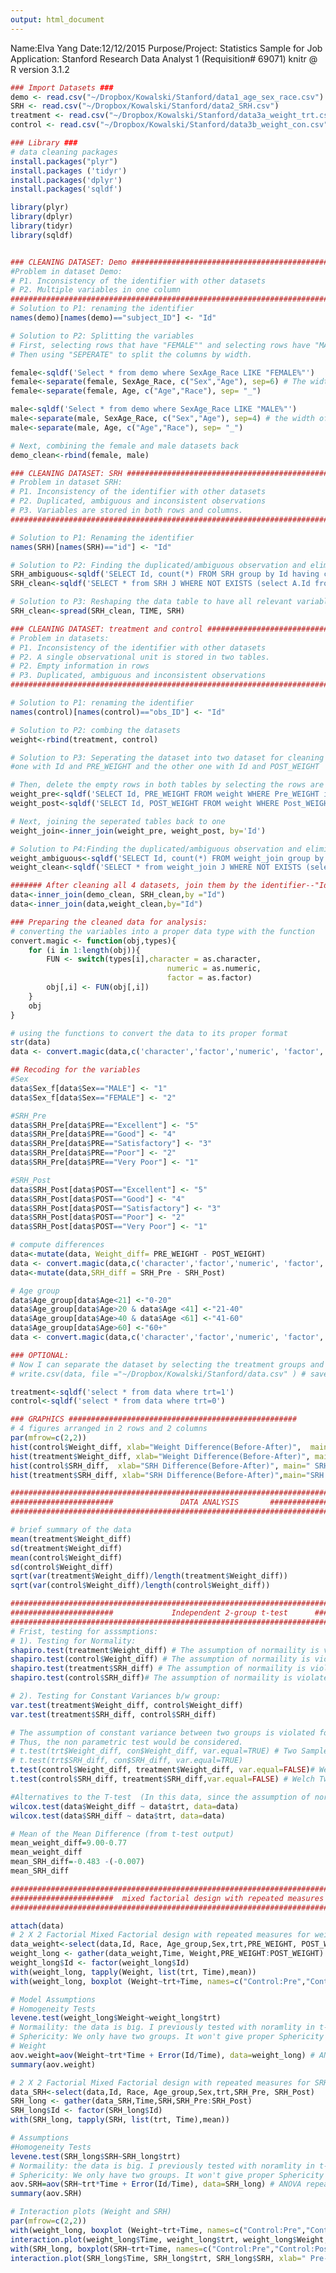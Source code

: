 ```yaml
---
output: html_document
---
```

Name:Elva Yang
Date:12/12/2015
Purpose/Project: Statistics Sample for Job Application: 
Stanford Research Data Analyst 1 (Requisition# 69071)
knitr 
@ R version 3.1.2

```r
### Import Datasets ###
demo <- read.csv("~/Dropbox/Kowalski/Stanford/data1_age_sex_race.csv")
SRH <- read.csv("~/Dropbox/Kowalski/Stanford/data2_SRH.csv")
treatment <- read.csv("~/Dropbox/Kowalski/Stanford/data3a_weight_trt.csv")
control <- read.csv("~/Dropbox/Kowalski/Stanford/data3b_weight_con.csv")

### Library ###
# data cleaning packages
install.packages("plyr")
install.packages ('tidyr')
install.packages('dplyr')
install.packages('sqldf')

library(plyr)
library(dplyr)
library(tidyr)
library(sqldf)


### CLEANING DATASET: Demo ##############################################
#Problem in dataset Demo: 
# P1. Inconsistency of the identifier with other datasets
# P2. Multiple variables in one column 
#########################################################################
# Solution to P1: renaming the identifier
names(demo)[names(demo)=="subject_ID"] <- "Id" 

# Solution to P2: Splitting the variables
# First, selecting rows that have "FEMALE"" and selecting rows have "MALE". 
# Then using "SEPERATE" to split the columns by width.  

female<-sqldf('Select * from demo where SexAge_Race LIKE "FEMALE%"')
female<-separate(female, SexAge_Race, c("Sex","Age"), sep=6) # The width of F-E-M-A-L-E is 6
female<-separate(female, Age, c("Age","Race"), sep= "_")

male<-sqldf('Select * from demo where SexAge_Race LIKE "MALE%"')
male<-separate(male, SexAge_Race, c("Sex","Age"), sep=4) # the width of male is 4
male<-separate(male, Age, c("Age","Race"), sep= "_")

# Next, combining the female and male datasets back
demo_clean<-rbind(female, male)

### CLEANING DATASET: SRH #################################################
# Problem in dataset SRH: 
# P1. Inconsistency of the identifier with other datasets
# P2. Duplicated, ambiguous and inconsistent observations
# P3. Variables are stored in both rows and columns.
##########################################################################

# Solution to P1: Renaming the identifier
names(SRH)[names(SRH)=="id"] <- "Id"

# Solution to P2: Finding the duplicated/ambiguous observation and eliminate them
SRH_ambiguous<-sqldf('SELECT Id, count(*) FROM SRH group by Id having count (*)>2')
SRH_clean<-sqldf('SELECT * from SRH J WHERE NOT EXISTS (select A.Id from SRH_ambiguous A where A.Id=J.Id)')

# Solution to P3: Reshaping the data table to have all relevant variables as columns
SRH_clean<-spread(SRH_clean, TIME, SRH)

### CLEANING DATASET: treatment and control #################################
# Problem in datasets: 
# P1. Inconsistency of the identifier with other datasets
# P2. A single observational unit is stored in two tables.
# P2. Empty information in rows
# P3. Duplicated, ambiguous and inconsistent observations
#############################################################################

# Solution to P1: renaming the identifier
names(control)[names(control)=="obs_ID"] <- "Id"

# Solution to P2: combing the datasets
weight<-rbind(treatment, control)

# Solution to P3: Seperating the dataset into two dataset for cleaning 
#one with Id and PRE_WEIGHT and the other one with Id and POST_WEIGHT

# Then, delete the empty rows in both tables by selecting the rows are not NULL or NA
weight_pre<-sqldf('SELECT Id, PRE_WEIGHT FROM weight WHERE Pre_WEIGHT is not null')
weight_post<-sqldf('SELECT Id, POST_WEIGHT FROM weight WHERE Post_WEIGHT is not null')

# Next, joining the seperated tables back to one
weight_join<-inner_join(weight_pre, weight_post, by='Id')

# Solution to P4:Finding the duplicated/ambiguous observation and eliminate them
weight_ambiguous<-sqldf('SELECT Id, count(*) FROM weight_join group by Id having count (*)>1')
weight_clean<-sqldf('SELECT * from weight_join J WHERE NOT EXISTS (select A.Id from weight_ambiguous A where A.Id=J.Id)')

####### After cleaning all 4 datasets, join them by the identifier--"Id"
data<-inner_join(demo_clean, SRH_clean,by ="Id")
data<-inner_join(data,weight_clean,by="Id")

### Preparing the cleaned data for analysis:
# converting the variables into a proper data type with the function
convert.magic <- function(obj,types){
    for (i in 1:length(obj)){
        FUN <- switch(types[i],character = as.character, 
                                   numeric = as.numeric, 
                                   factor = as.factor)
        obj[,i] <- FUN(obj[,i])
    }
    obj
}

# using the functions to convert the data to its proper format
str(data)  
data <- convert.magic(data,c('character','factor','numeric', 'factor', 'factor', 'factor', 'factor', 'numeric', 'numeric'))

## Recoding for the variables
#Sex
data$Sex_f[data$Sex=="MALE"] <- "1"
data$Sex_f[data$Sex=="FEMALE"] <- "2"

#SRH_Pre
data$SRH_Pre[data$PRE=="Excellent"] <- "5"
data$SRH_Pre[data$PRE=="Good"] <- "4"
data$SRH_Pre[data$PRE=="Satisfactory"] <- "3"
data$SRH_Pre[data$PRE=="Poor"] <- "2"
data$SRH_Pre[data$PRE=="Very Poor"] <- "1"

#SRH_Post
data$SRH_Post[data$POST=="Excellent"] <- "5"
data$SRH_Post[data$POST=="Good"] <- "4"
data$SRH_Post[data$POST=="Satisfactory"] <- "3"
data$SRH_Post[data$POST=="Poor"] <- "2"
data$SRH_Post[data$POST=="Very Poor"] <- "1"

# compute differences
data<-mutate(data, Weight_diff= PRE_WEIGHT - POST_WEIGHT)
data <- convert.magic(data,c('character','factor','numeric', 'factor', 'factor', 'factor', 'factor', 'numeric', 'numeric','factor', 'numeric', 'numeric','numeric' ))
data<-mutate(data,SRH_diff = SRH_Pre - SRH_Post)

# Age group
data$Age_group[data$Age<21] <-"0-20"
data$Age_group[data$Age>20 & data$Age <41] <-"21-40"
data$Age_group[data$Age>40 & data$Age <61] <-"41-60"
data$Age_group[data$Age>60] <-"60+"
data <- convert.magic(data,c('character','factor','numeric', 'factor', 'factor', 'factor', 'factor', 'numeric','numeric', 'factor', 'numeric','numeric','numeric', 'numeric', 'factor'))

### OPTIONAL:
# Now I can separate the dataset by selecting the treatment groups and the control group (optional)
# write.csv(data, file ="~/Dropbox/Kowalski/Stanford/data.csv" ) # save a copy of a complete and cleaned dataset

treatment<-sqldf('select * from data where trt=1')
control<-sqldf('select * from data where trt=0')

### GRAPHICS ###################################################
# 4 figures arranged in 2 rows and 2 columns
par(mfrow=c(2,2))
hist(control$Weight_diff, xlab="Weight Difference(Before-After)",  main=" Weight Difference in Control Group")
hist(treatment$Weight_diff, xlab="Weight Difference(Before-After)", main=" Weight Difference in Treatment Group")
hist(control$SRH_diff,  xlab="SRH Difference(Before-After)", main=" SRH Difference in Control Group")
hist(treatment$SRH_diff, xlab="SRH Difference(Before-After)",main="SRH Difference in Treatment Group")

############################################################################
#######################               DATA ANALYSIS       ##################
############################################################################

# brief summary of the data
mean(treatment$Weight_diff)
sd(treatment$Weight_diff)
mean(control$Weight_diff)
sd(control$Weight_diff)
sqrt(var(treatment$Weight_diff)/length(treatment$Weight_diff))
sqrt(var(control$Weight_diff)/length(control$Weight_diff))

#############################################################################
#######################             Independent 2-group t-test      #########
#############################################################################
# Frist, testing for asssmptions:
# 1). Testing for Normality:
shapiro.test(treatment$Weight_diff) # The assumption of normaility is violated (p-value=4.083e-07)
shapiro.test(control$Weight_diff) # The assumption of normaility is violated (on borderline, p-value=0.046)
shapiro.test(treatment$SRH_diff) # The assumption of normaility is violated (p-value < 2.2e-16)
shapiro.test(control$SRH_diff)# The assumption of normaility is violated (p-value < 2.2e-16)

# 2). Testing for Constant Variances b/w group:
var.test(treatment$Weight_diff, control$Weight_diff)
var.test(treatment$SRH_diff, control$SRH_diff)

# The assumption of constant variance between two groups is violated for both Weight and SRH variables.
# Thus, the non parametric test would be considered.
# t.test(trt$Weight_diff, con$Weight_diff, var.equal=TRUE) # Two Sample t-test; however, in this case, we use the welch's approximate test for adjusted the unequal variance
# t.test(trt$SRH_diff, con$SRH_diff, var.equal=TRUE)
t.test(control$Weight_diff, treatment$Weight_diff, var.equal=FALSE)# Welch Two Sample t-test for unequal variance
t.test(control$SRH_diff, treatment$SRH_diff,var.equal=FALSE) # Welch Two Sample t-test 

#Alternatives to the T-test  (In this data, since the assumption of normality and constant variances were not met, it is logical to use non-pararmetric t-test instead. However, in this case, because of we have large sample size, using either test would give us signiifcant p-values )
wilcox.test(data$Weight_diff ~ data$trt, data=data)
wilcox.test(data$SRH_diff ~ data$trt, data=data)

# Mean of the Mean Difference (from t-test output)
mean_weight_diff=9.00-0.77
mean_weight_diff
mean_SRH_diff=-0.483 -(-0.007)
mean_SRH_diff
```

```r
###################################################################################################
#######################  mixed factorial design with repeated measures              ###############
###################################################################################################

attach(data)
# 2 X 2 Factorial Mixed Factorial design with repeated measures for weight
data_weight<-select(data,Id, Race, Age_group,Sex,trt,PRE_WEIGHT, POST_WEIGHT)
weight_long <- gather(data_weight,Time, Weight,PRE_WEIGHT:POST_WEIGHT)
weight_long$Id <- factor(weight_long$Id)
with(weight_long, tapply(Weight, list(trt, Time),mean))
with(weight_long, boxplot (Weight~trt+Time, names=c("Control:Pre","Control:Post","Treatment:Pre","Treatment:Post"),ylab="Weight", main="Pre and Post Weight of Two Treatment Groups", las=3 ))

# Model Assumptions
# Homogeneity Tests
levene.test(weight_long$Weight~weight_long$trt)
# Normaility: the data is big. I previously tested with noramlity in t-test procedures.
# Sphericity: We only have two groups. It won't give proper Sphericity test (checked it in SPSS, Mauchy'Test) 
# Weight
aov.weight=aov(Weight~trt*Time + Error(Id/Time), data=weight_long) # ANOVA repeated measures for weight
summary(aov.weight)
```

```r
# 2 X 2 Factorial Mixed Factorial design with repeated measures for SRH
data_SRH<-select(data,Id, Race, Age_group,Sex,trt,SRH_Pre, SRH_Post)
SRH_long <- gather(data_SRH,Time,SRH,SRH_Pre:SRH_Post)
SRH_long$Id <- factor(SRH_long$Id)
with(SRH_long, tapply(SRH, list(trt, Time),mean))

# Assumptions
#Homogeneity Tests
levene.test(SRH_long$SRH~SRH_long$trt)
# Normaility: the data is big. I previously tested with noramlity in t-test procedures.
# Sphericity: We only have two groups. It won't give proper Sphericity test (checked it in SPSS) 
aov.SRH=aov(SRH~trt*Time + Error(Id/Time), data=SRH_long) # ANOVA repeated measures for SRH
summary(aov.SRH)

# Interaction plots (Weight and SRH)
par(mfrow=c(2,2))
with(weight_long, boxplot (Weight~trt+Time, names=c("Control:Pre","Control:Post","Treatment:Pre","Treatment:Post"),ylab="Weight", main="Pre and Post Weight of Two Treatment Groups", las=3 ))
interaction.plot(weight_long$Time, weight_long$trt, weight_long$Weight, xlab=" Pre-Post", ylab="Mean of Weight", type="b", col=c(1:2), leg.bty="o", leg.bg="beige", trace.label="Treatments", lwd=2, pch=c(18,22),main="Interaction Plot of Pre and Post Weight ")
with(SRH_long, boxplot(SRH~trt+Time, names=c("Control:Pre","Control:Post","Treatment:Pre","Treatment:Post"),ylab="SRH scores", main="Pre and Post SRH scores of Two Treatment Groups", las=3 ))
interaction.plot(SRH_long$Time, SRH_long$trt, SRH_long$SRH, xlab=" Pre-Post", ylab="Mean of SRH Scores", type="b", col=c(1:2), leg.bty="o", leg.bg="beige", trace.label="Treatments", lwd=2, pch=c(18,22),main="Interaction Plot of Pre and Post SRH Scores")
```
